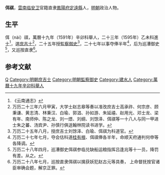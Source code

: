 '''佴祺'''，[[雲南|雲南]][[临安府|临安卫]]官籍直隶[[鳳陽府|鳳陽府]][[定遠縣|定遠縣]]人，[[明朝|明朝]]政治人物。
 
== 生平 ==
佴（nài）祺，萬曆十九年（1591年）辛卯科舉人，二十三年（1595年）乙未科進士<ref>《云南通志》</ref>，選[[庶吉士|庶吉士]]<ref>万历二十三年六月甲寅，大学士赵志皋等奏以准改庶吉士高承祚、何宗彦、顾秉谦、黄志清、林秉汉、白瑜、郭淐、孙如游、朱延禧、赵用光、邓士龙、梁有年、南师仲、陈之龙、刘一燝、刘纲、刘馀泽、佴祺等一十八人与同一甲进士朱之蕃、汤宾尹、孙慎行俱送翰林院读书进学。</ref>，二十五年授[[監察御史|監察御史]]<ref>万历二十五年八月，授庶吉士刘馀泽、白瑜、佴祺为科道官。</ref>，二十七年以事夺俸半年<ref>万历二十七年七月，夺会估科道[[桂有根|桂有根]]、佴祺俸各半年，命顺天府通判何申等各降调。</ref>，后为巡漕御史<ref>万历二十八年四月，巡漕御史佴祺参临兑缺船运粮指挥吕逢兆等十一员，降罚有差。从之。</ref>，又巡按直隶<ref>万历二十八年七月，巡按直隶佴祺以擒获妖犯赵古元等具奏， 上命督抚按官诸臣审确会题，解京正罪。</ref>。

==参考文献==
{{reflist}}
 
{{明朝官员小作品}}
{{萬曆二十三年乙未科殿試金榜}}
{{DEFAULTSORT:Nai佴}}
[[Category:佴姓|Q]]
[[Category:明朝庶吉士|Category:明朝庶吉士]]
[[Category:明朝監察御史|Category:明朝監察御史]]
[[Category:建水人|Category:建水人]]
[[Category:萬曆十九年辛卯科舉人|Category:萬曆十九年辛卯科舉人]]